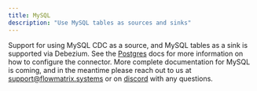 ```yaml
---
title: MySQL
description: "Use MySQL tables as sources and sinks"
---
```


Support for using MySQL CDC as a source, and MySQL tables as a sink is supported via Debezium.
See the [Postgres](/connectors/postgres) docs for more information on how to configure the connector.
More complete documentation for MySQL is coming, and in the meantime please reach out to us
at support@flowmatrix.systems or on [discord](https://discord.gg/cjCr5rVmyR) with any questions.
